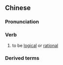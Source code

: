 {{also|顺理}}
==Chinese==
{{zh-forms|s=顺理}}

===Pronunciation===
{{zh-pron
|m=shùnlǐ
|h=pfs=sun-lî
|cat=v
}}

===Verb===
{{zh-verb}}

# to be [[logical]] or [[rational]]

===Derived terms===
{{zh-der|順理成章}}